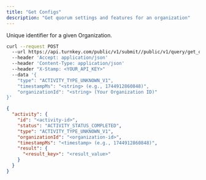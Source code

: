 ```yaml
---
title: "Get Configs"
description: "Get quorum settings and features for an organization"
---
```



<Authorizations />

<H3Bordered text="Body" />

<ParamField body="organizationId" type="string" required={true}><p>Unique identifier for a given Organization.</p></ParamField>

<RequestExample>

```bash cURL
curl --request POST 
  --url https://api.turnkey.com/public/v1/submit//public/v1/query/get_organization_configs 
  --header 'Accept: application/json' 
  --header 'Content-Type: application/json' 
  --header "X-Stamp: <YOUR_API_KEY>" 
  --data '{
    "type": "ACTIVITY_TYPE_UNKNOWN_V1",
    "timestampMs": "<string> (e.g., 1744912860848)",
    "organizationId": "<string> (Your Organization ID)"
}'
```

</RequestExample>

<ResponseExample>

```json 200
{
  "activity": {
    "id": "<activity-id>",
    "status": "ACTIVITY_STATUS_COMPLETED",
    "type": "ACTIVITY_TYPE_UNKNOWN_V1",
    "organizationId": "<organization-id>",
    "timestampMs": "<timestamp> (e.g., 1744912860848)",
    "result": {
      "<result_key>": "<result_value>"
    }
  }
}
```

</ResponseExample>
